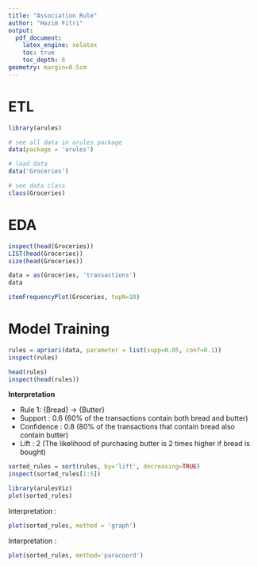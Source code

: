 ```yaml
---
title: "Association Rule"
author: "Hazim Fitri"
output: 
  pdf_document:
    latex_engine: xelatex
    toc: true
    toc_depth: 6
geometry: margin=0.5cm
---
```


# ETL

```r
library(arules)

# see all data in arules package
data(package = 'arules')

# load data
data('Groceries')

# see data class
class(Groceries)
```

# EDA

```r
inspect(head(Groceries))
LIST(head(Groceries))
size(head(Groceries))
```

```r
data = as(Groceries, 'transactions')
data
```

```r
itemFrequencyPlot(Groceries, topN=10)
```

# Model Training

```r
rules = apriori(data, parameter = list(supp=0.05, conf=0.1))
inspect(rules)
```

```r
head(rules)
inspect(head(rules))
```

**Interpretation**

-   Rule 1: {Bread} -\> {Butter}
-   Support : 0.6 (60% of the transactions contain both bread and butter)
-   Confidence : 0.8 (80% of the transactions that contain bread also contain butter)
-   Lift : 2 (The likelihood of purchasing butter is 2 times higher if bread is bought)

```r
sorted_rules = sort(rules, by='lift', decreasing=TRUE)
inspect(sorted_rules[1:5])
```

```r
library(arulesViz)
plot(sorted_rules)
```

Interpretation :

```r
plot(sorted_rules, method = 'graph')
```

Interpretation :

```r
plot(sorted_rules, method='paracoord')
```
